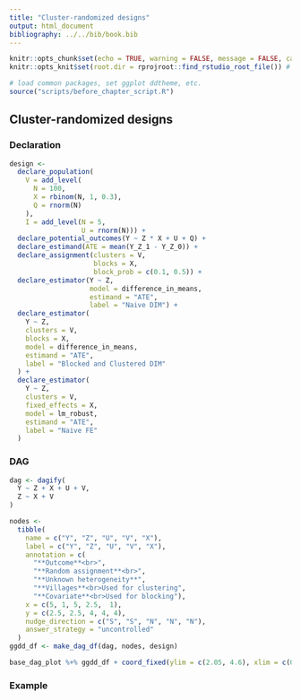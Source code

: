 ```yaml
---
title: "Cluster-randomized designs"
output: html_document
bibliography: ../../bib/book.bib 
---
```


<!-- note do_bookdown is set in index.rmd, so we know if you're running just this .Rmd or compiling the book-->
```r
knitr::opts_chunk$set(echo = TRUE, warning = FALSE, message = FALSE, cache = FALSE)
knitr::opts_knit$set(root.dir = rprojroot::find_rstudio_root_file()) # files are all relative to RStudio project home
```

```r
# load common packages, set ggplot ddtheme, etc.
source("scripts/before_chapter_script.R")
```

<!-- start post here, do not edit above -->

## Cluster-randomized designs

### Declaration

```r
design <-
  declare_population(
    V = add_level(
      N = 100,
      X = rbinom(N, 1, 0.3),
      Q = rnorm(N)
    ),
    I = add_level(N = 5,
                  U = rnorm(N))) +
  declare_potential_outcomes(Y ~ Z * X + U + Q) +
  declare_estimand(ATE = mean(Y_Z_1 - Y_Z_0)) +
  declare_assignment(clusters = V,
                     blocks = X,
                     block_prob = c(0.1, 0.5)) +
  declare_estimator(Y ~ Z,
                    model = difference_in_means,
                    estimand = "ATE",
                    label = "Naive DIM") +
  declare_estimator(
    Y ~ Z,
    clusters = V,
    blocks = X,
    model = difference_in_means,
    estimand = "ATE",
    label = "Blocked and Clustered DIM"
  ) +
  declare_estimator(
    Y ~ Z,
    clusters = V,
    fixed_effects = X,
    model = lm_robust,
    estimand = "ATE",
    label = "Naive FE"
  )
```

### DAG

```r
dag <- dagify(
  Y ~ Z + X + U + V,
  Z ~ X + V
)

nodes <-
  tibble(
    name = c("Y", "Z", "U", "V", "X"),
    label = c("Y", "Z", "U", "V", "X"),
    annotation = c(
      "**Outcome**<br>",
      "**Random assignment**<br>",
      "**Unknown heterogeneity**",
      "**Villages**<br>Used for clustering",
      "**Covariate**<br>Used for blocking"),
    x = c(5, 1, 5, 2.5,  1),
    y = c(2.5, 2.5, 4, 4, 4), 
    nudge_direction = c("S", "S", "N", "N", "N"),
    answer_strategy = "uncontrolled"
  )
ggdd_df <- make_dag_df(dag, nodes, design)

base_dag_plot %+% ggdd_df + coord_fixed(ylim = c(2.05, 4.6), xlim = c(0.5 - epsilon, 5.25 + epsilon))
```


### Example


